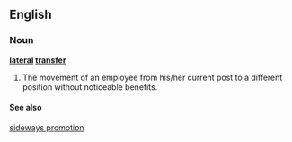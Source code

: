 ==English==

===Noun===
'''[[lateral]] [[transfer]]'''

# The movement of an employee from his/her current post to a different position without noticeable benefits.

====See also====
[[sideways promotion]]